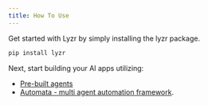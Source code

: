 ```yaml
---
title: How To Use
---
```


Get started with Lyzr by simply installing the lyzr package.
```bash
pip install lyzr
```

Next, start building your AI apps utilizing:
- [Pre-built agents](/pre-built-agents/chat-agent)
- [Automata - multi agent automation framework](/lyzr-automata/getting-started).